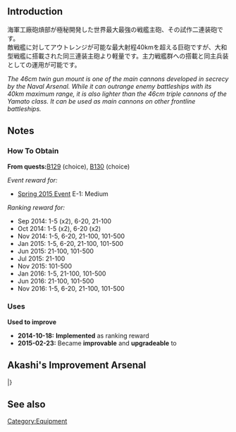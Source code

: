 {{EquipmentInfo|117}}

==Introduction==
海軍工廠砲熕部が極秘開発した世界最大最強の戦艦主砲、その試作二連装砲です。<br>敵戦艦に対してアウトレンジが可能な最大射程40kmを超える巨砲ですが、大和型戦艦に搭載された同三連装主砲より軽量です。主力戦艦群への搭載と同主兵装としての運用が可能です。 

''The 46cm twin gun mount is one of the main cannons developed in secrecy by the Naval Arsenal. While it can outrange enemy battleships with its 40km maximum range, it is also lighter than the 46cm triple cannons of the Yamato class. It can be used as main cannons on other frontline battleships.''

==Notes==
<div class="mw-collapsible"><h3>How To Obtain</h3>
<div class="mw-collapsible-content">
'''From quests: '''[[Quests#B129|B129]] (choice), [[Quests#B130|B130]] (choice)

''Event reward for:''
* [[Spring 2015 Event]] E-1: Medium

''Ranking reward for:''
* Sep 2014: 1-5 (x2), 6-20, 21-100
* Oct 2014: 1-5 (x2), 6-20 (x2)
* Nov 2014: 1-5, 6-20, 21-100, 101-500
* Jan 2015: 1-5, 6-20, 21-100, 101-500
* Jun 2015: 21-100, 101-500
* Jul 2015: 21-100
* Nov 2015: 101-500
* Jan 2016: 1-5, 21-100, 101-500
* Jun 2016: 21-100, 101-500
* Nov 2016: 1-5, 6-20, 21-100, 101-500

</div></div>

<div class="mw-collapsible"><h3>Uses</h3>
<div class="mw-collapsible-content">
'''Used to improve''' {{Equipment/Link|41cm Triple Gun Mount Kai}}

</div></div>


<div class="mw-collapsible><h3>Updates History</h3>
<div class="mw-collapsible-content>
* '''2014-10-18:''' '''Implemented''' as ranking reward
* '''2015-02-23:''' Became '''improvable''' and '''upgradeable''' to {{Equipment/Link|46cm Triple Gun Mount}}
</div></div>

==Akashi's Improvement Arsenal==
{{AkashiWorkshop}}
{{AkashiWorkshopLine
|Name=Prototype 46cm Twin Gun Mount
|ItemType=RedGunHeavy
|Fuel=40
|Ammo=420
|Steel=650
|Baux=40
|Mats0-5=5/6
|Mats6-9=6/8
|Mats10=12/18
|Screws0-5=3/5
|Screws6-9=4/7
|Screws10=8/14
|EquipConsume0-5=2x{{RedGunHeavy|41cm Twin Gun Mount}}
|EquipConsume6-9=3x{{RedGunHeavy|41cm Twin Gun Mount}}
|EquipConsume10=4x{{RedGunHeavy|41cm Twin Gun Mount}}
|Sun=Y
|Mon=Y
|Tue=M
|Wed=M
|2ndShip=[[Yamato]]<br>[[Musashi]]
|Notes=Upgrades to [[46cm Triple Gun Mount]] ★+5.
}}
|}

==See also==
{{Equipmentlist}}
[[Category:Equipment]]